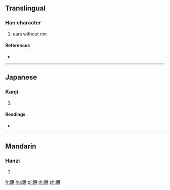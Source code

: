 {{character info/new}}
==Translingual==

===Han character===
{{Han char|rn=128|rad=耳|as=04|sn=10|four=|canj=SJBMM}}

# ears without rim

====References====
* {{Han ref|kx=0966.080|dkj=29021|dj=1414.110|hdz=42785.030|uh=803C|ud=32828}}

----

==Japanese==

===Kanji===
{{ja-kanji|grade=|rs=耳04}}

# {{defn|lang=ja|sort=耳04}}

====Readings====
* {{ja-readings|on=[[たん]] (tan), [[ばん]] (ban), [[まん]] (man), [[だん]] (dan), [[なん]] (nan)|kun=[[たん]] (tan), [[ばん]] (ban), [[まん]] (man)|nanori=}}

----

==Mandarin==

===Hanzi===
{{cmn-hanzi|pin=[[dān]] ([[dan1]])|wg=tan<sup>1</sup>}}

# {{defn|lang=cmn|sort=耳04}}

[[fr:耼]]
[[hu:耼]]
[[pl:耼]]
[[th:耼]]
[[zh:耼]]